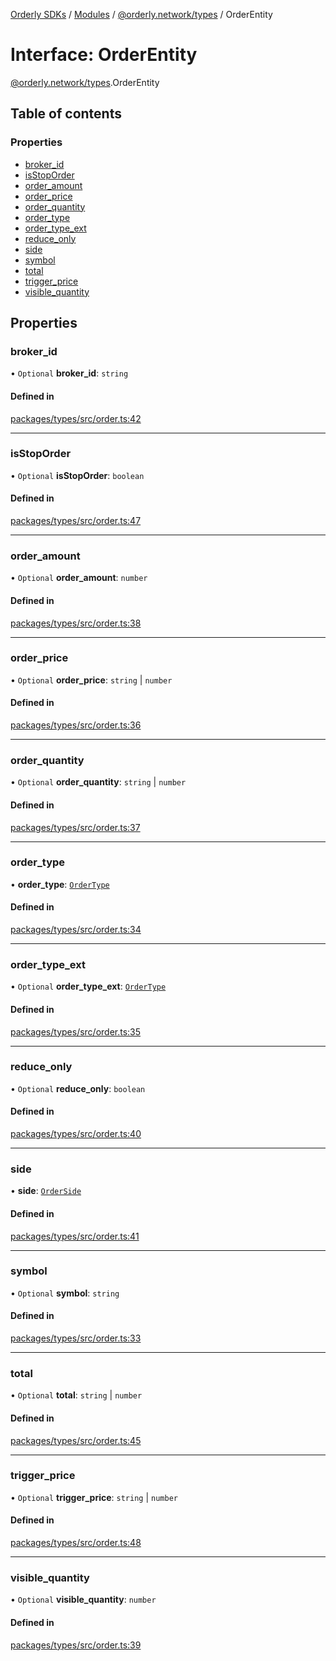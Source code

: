 [Orderly SDKs](/sdks/tech-doc/README) / [Modules](/sdks/tech-doc/modules) / [@orderly.network/types](/sdks/tech-doc/modules/orderly_network_types) / OrderEntity

# Interface: OrderEntity

[@orderly.network/types](/sdks/tech-doc/modules/orderly_network_types).OrderEntity

## Table of contents

### Properties

- [broker\_id](/sdks/tech-doc/interfaces/orderly_network_types.OrderEntity#broker_id)
- [isStopOrder](/sdks/tech-doc/interfaces/orderly_network_types.OrderEntity#isstoporder)
- [order\_amount](/sdks/tech-doc/interfaces/orderly_network_types.OrderEntity#order_amount)
- [order\_price](/sdks/tech-doc/interfaces/orderly_network_types.OrderEntity#order_price)
- [order\_quantity](/sdks/tech-doc/interfaces/orderly_network_types.OrderEntity#order_quantity)
- [order\_type](/sdks/tech-doc/interfaces/orderly_network_types.OrderEntity#order_type)
- [order\_type\_ext](/sdks/tech-doc/interfaces/orderly_network_types.OrderEntity#order_type_ext)
- [reduce\_only](/sdks/tech-doc/interfaces/orderly_network_types.OrderEntity#reduce_only)
- [side](/sdks/tech-doc/interfaces/orderly_network_types.OrderEntity#side)
- [symbol](/sdks/tech-doc/interfaces/orderly_network_types.OrderEntity#symbol)
- [total](/sdks/tech-doc/interfaces/orderly_network_types.OrderEntity#total)
- [trigger\_price](/sdks/tech-doc/interfaces/orderly_network_types.OrderEntity#trigger_price)
- [visible\_quantity](/sdks/tech-doc/interfaces/orderly_network_types.OrderEntity#visible_quantity)

## Properties

### broker\_id

• `Optional` **broker\_id**: `string`

#### Defined in

[packages/types/src/order.ts:42](https://github.com/OrderlyNetwork/js-sdk/blob/bc7eb1a/packages/types/src/order.ts#L42)

___

### isStopOrder

• `Optional` **isStopOrder**: `boolean`

#### Defined in

[packages/types/src/order.ts:47](https://github.com/OrderlyNetwork/js-sdk/blob/bc7eb1a/packages/types/src/order.ts#L47)

___

### order\_amount

• `Optional` **order\_amount**: `number`

#### Defined in

[packages/types/src/order.ts:38](https://github.com/OrderlyNetwork/js-sdk/blob/bc7eb1a/packages/types/src/order.ts#L38)

___

### order\_price

• `Optional` **order\_price**: `string` \| `number`

#### Defined in

[packages/types/src/order.ts:36](https://github.com/OrderlyNetwork/js-sdk/blob/bc7eb1a/packages/types/src/order.ts#L36)

___

### order\_quantity

• `Optional` **order\_quantity**: `string` \| `number`

#### Defined in

[packages/types/src/order.ts:37](https://github.com/OrderlyNetwork/js-sdk/blob/bc7eb1a/packages/types/src/order.ts#L37)

___

### order\_type

• **order\_type**: [`OrderType`](../enums/orderly_network_types.OrderType)

#### Defined in

[packages/types/src/order.ts:34](https://github.com/OrderlyNetwork/js-sdk/blob/bc7eb1a/packages/types/src/order.ts#L34)

___

### order\_type\_ext

• `Optional` **order\_type\_ext**: [`OrderType`](../enums/orderly_network_types.OrderType)

#### Defined in

[packages/types/src/order.ts:35](https://github.com/OrderlyNetwork/js-sdk/blob/bc7eb1a/packages/types/src/order.ts#L35)

___

### reduce\_only

• `Optional` **reduce\_only**: `boolean`

#### Defined in

[packages/types/src/order.ts:40](https://github.com/OrderlyNetwork/js-sdk/blob/bc7eb1a/packages/types/src/order.ts#L40)

___

### side

• **side**: [`OrderSide`](../enums/orderly_network_types.OrderSide)

#### Defined in

[packages/types/src/order.ts:41](https://github.com/OrderlyNetwork/js-sdk/blob/bc7eb1a/packages/types/src/order.ts#L41)

___

### symbol

• `Optional` **symbol**: `string`

#### Defined in

[packages/types/src/order.ts:33](https://github.com/OrderlyNetwork/js-sdk/blob/bc7eb1a/packages/types/src/order.ts#L33)

___

### total

• `Optional` **total**: `string` \| `number`

#### Defined in

[packages/types/src/order.ts:45](https://github.com/OrderlyNetwork/js-sdk/blob/bc7eb1a/packages/types/src/order.ts#L45)

___

### trigger\_price

• `Optional` **trigger\_price**: `string` \| `number`

#### Defined in

[packages/types/src/order.ts:48](https://github.com/OrderlyNetwork/js-sdk/blob/bc7eb1a/packages/types/src/order.ts#L48)

___

### visible\_quantity

• `Optional` **visible\_quantity**: `number`

#### Defined in

[packages/types/src/order.ts:39](https://github.com/OrderlyNetwork/js-sdk/blob/bc7eb1a/packages/types/src/order.ts#L39)
